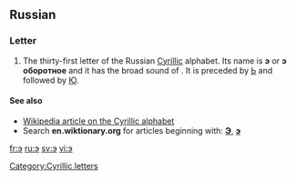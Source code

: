 {{also|Appendix:Variations of "e"}}
==Russian==

===Letter===
{{infl|ru|letter|sc=Cyrl|lower case||upper case|Э}}

# The thirty-first letter of the Russian [[Cyrillic]] alphabet. Its name is '''э''' {{IPAchar|(ɛ)}} or '''э оборотное''' {{IPAchar|(ɛ oborótnoje, or "backwards ɛ")}} and it has the broad sound of '''{{IPAchar|ɛ}}'''. It is preceded by [[ь|Ь]] and followed by [[ю|Ю]].

====See also====
* [[w:Cyrillic alphabet|Wikipedia article on the Cyrillic alphabet]]
* Search '''en.wiktionary.org''' for articles beginning with: '''[http://en.wiktionary.org/w/index.php?title=Special%3AAllpages&from=%D0%AD&namespace=0 Э]''', '''[http://en.wiktionary.org/w/index.php?title=Special%3AAllpages&from=%D1%8D&namespace=0 э]'''

[[Category:Cyrillic letters]]

[[fr:э]]
[[ru:э]]
[[sv:э]]
[[vi:э]]
